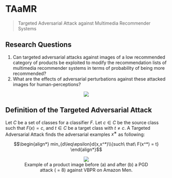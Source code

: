 # TAaMR

> Targeted Adversarial Attack against Multimedia Recommender Systems

## Research Questions

1. Can targeted adversarial attacks against images of a low recommended category of products be exploited to modify the recommendation lists of multimedia recommender systems in terms of probability of being more recommended?
2. What are the effects of adversarial perturbations against these attacked images for human-perceptions?

<p><center><img src='https://github.com/recohut/recsys-attacks/raw/d7472b7296515249c1bd1bbb8ea0afa9b07f6d9d/docs/_images/C378133_1.png'></center></p>

## Definition of the Targeted Adversarial Attack

Let $C$ be a set of classes for a classifier $F$. Let $c \in C$ be the source class such that $F(x) = c$, and $t \in C$ be a target class with $t \neq c$. A Targeted Adversarial Attack finds the adversarial examples $x^∗$ as following:

$$\begin{align*} min_{d\leq\epsilon}d(x,x^*)\\{such\ that\ F(x^*) = t} \end{align*}$$

<p><center><figure><img src='https://github.com/recohut/recsys-attacks/raw/d7472b7296515249c1bd1bbb8ea0afa9b07f6d9d/docs/_images/C378133_2.png'><figcaption>Example of a product image before (a) and after (b) a PGD attack ( = 8) against VBPR on Amazon Men.</figcaption></figure></center></p>

